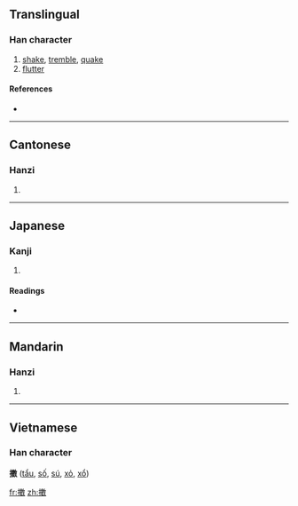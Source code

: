 {{also|擞}}
==Translingual==

===Han character===
{{Han char|rn=64|rad=手|as=15|sn=18|four=5804<sub>0</sub>|canj=手中女大 (QLVK)}}

# [[shake]], [[tremble]], [[quake]]
# [[flutter]]

====References====
* {{Han ref|kx=0461.200|dkj=12912|dj=0810.270|hdz=31980.060|uh=64FB|ud=25851|bh=C25D|bd=49757}}

----

==Cantonese==

===Hanzi===
{{yue-hanzi|jyut=|y=sau2|sim=擞}}

# {{defn|Cantonese|sort=手15}}

----

==Japanese==

===Kanji===
{{ja-kanji|grade=|rs=手15}}

# {{defn|Japanese|sort=手15}}

====Readings====
* {{ja-readings|on=[[そう]] (sō), [[す]] (su)|kun=[[あげる]] (ageru), [[すてる]] (suteru)}}

----

==Mandarin==

===Hanzi===
{{cmn-hanzi|sim=擞|pin=[[sǒu]] ([[sou3]])|wg=sou<sup>3</sup>}}

# {{defn|Mandarin|sort=手15}}

----

==Vietnamese==
===Han character===
'''擻''' ([[tẩu]], [[số]], [[sú]], [[xỏ]], [[xổ]])

[[fr:擻]]
[[zh:擻]]